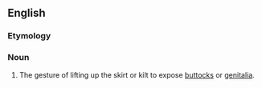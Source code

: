 ==English==
{{wikipedia}}

===Etymology===
{{etystub|en}}

===Noun===
{{en-noun|anasyrmata}}

# The gesture of lifting up the skirt or kilt to expose [[buttocks]] or [[genitalia]].